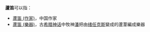 '''蘆笛'''可以指：
*[[蘆笛_(作家)|蘆笛 (作家)]]，中国作家
*[[蘆笛_(樂器)|蘆笛 (樂器)]]，古[[希腊神话|希腊神话]]中牧神[[潘|潘]]把由[[绪任克斯|绪任克斯]]變成的蘆葦編成樂器
{{disambig|Cat=二字消歧義}}